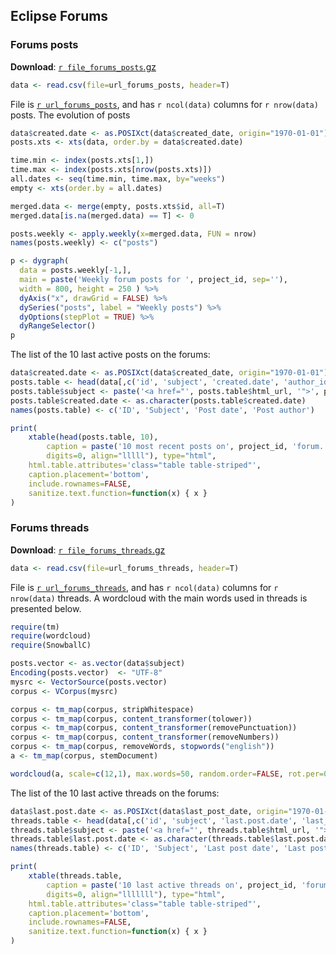 
## <a name="forums"></a> Eclipse Forums

### <a name="forums_posts"></a> Forums posts

**Download**: [`r file_forums_posts`.gz](`r file_forums_posts`.gz)

```r
data <- read.csv(file=url_forums_posts, header=T)
```

File is [``r url_forums_posts``](`r file_forums_posts`.gz), and has ``r ncol(data)`` columns for ``r nrow(data)`` posts. The evolution of posts

```r
data$created.date <- as.POSIXct(data$created_date, origin="1970-01-01")
posts.xts <- xts(data, order.by = data$created.date)

time.min <- index(posts.xts[1,])
time.max <- index(posts.xts[nrow(posts.xts)])
all.dates <- seq(time.min, time.max, by="weeks")
empty <- xts(order.by = all.dates)

merged.data <- merge(empty, posts.xts$id, all=T)
merged.data[is.na(merged.data) == T] <- 0

posts.weekly <- apply.weekly(x=merged.data, FUN = nrow)
names(posts.weekly) <- c("posts")

p <- dygraph(
  data = posts.weekly[-1,],
  main = paste('Weekly forum posts for ', project_id, sep=''),
  width = 800, height = 250 ) %>%
  dyAxis("x", drawGrid = FALSE) %>%
  dySeries("posts", label = "Weekly posts") %>%
  dyOptions(stepPlot = TRUE) %>%
  dyRangeSelector()
p
```

The list of the 10 last active posts on the forums:

```r
data$created.date <- as.POSIXct(data$created_date, origin="1970-01-01")
posts.table <- head(data[,c('id', 'subject', 'created.date', 'author_id')], 10)
posts.table$subject <- paste('<a href="', posts.table$html_url, '">', posts.table$subject, '</a>', sep='')
posts.table$created.date <- as.character(posts.table$created.date)
names(posts.table) <- c('ID', 'Subject', 'Post date', 'Post author')

print(
    xtable(head(posts.table, 10),
        caption = paste('10 most recent posts on', project_id, 'forum.', sep=" "),
        digits=0, align="lllll"), type="html",
    html.table.attributes='class="table table-striped"',
    caption.placement='bottom',
    include.rownames=FALSE,
    sanitize.text.function=function(x) { x }
)
```

### <a name="forums_threads"></a> Forums threads

**Download**: [`r file_forums_threads`.gz](`r file_forums_threads`.gz)

```r
data <- read.csv(file=url_forums_threads, header=T)
```

File is [``r url_forums_threads``](`r file_forums_threads`.gz), and has ``r ncol(data)`` columns for ``r nrow(data)`` threads. A wordcloud with the main words used in threads is presented below.

```r
require(tm)
require(wordcloud)
require(SnowballC)

posts.vector <- as.vector(data$subject)
Encoding(posts.vector)  <- "UTF-8"
mysrc <- VectorSource(posts.vector)
corpus <- VCorpus(mysrc)

corpus <- tm_map(corpus, stripWhitespace)
corpus <- tm_map(corpus, content_transformer(tolower))
corpus <- tm_map(corpus, content_transformer(removePunctuation))
corpus <- tm_map(corpus, content_transformer(removeNumbers))
corpus <- tm_map(corpus, removeWords, stopwords("english"))
a <- tm_map(corpus, stemDocument)

wordcloud(a, scale=c(12,1), max.words=50, random.order=FALSE, rot.per=0.15, use.r.layout=FALSE, colors=brewer.pal(8, "Dark2"))
```

The list of the 10 last active threads on the forums:

```r
data$last.post.date <- as.POSIXct(data$last_post_date, origin="1970-01-01")
threads.table <- head(data[,c('id', 'subject', 'last.post.date', 'last_post_id', 'replies', 'views')], 10)
threads.table$subject <- paste('<a href="', threads.table$html_url, '">', threads.table$subject, '</a>', sep='')
threads.table$last.post.date <- as.character(threads.table$last.post.date)
names(threads.table) <- c('ID', 'Subject', 'Last post date', 'Last post author', 'Replies', 'Views')

print(
    xtable(threads.table,
        caption = paste('10 last active threads on', project_id, 'forum.', sep=" "),
        digits=0, align="lllllll"), type="html",
    html.table.attributes='class="table table-striped"',
    caption.placement='bottom',
    include.rownames=FALSE,
    sanitize.text.function=function(x) { x }
)
```

